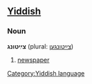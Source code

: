 ==[[Yiddish]]==
===Noun===
'''צײַטונג''' (plural: [[צײַטונגען]])
<!-- Google found it with both masuline and feminine article... -->
<!-- Masculine according to the Modern English-Yiddish/Yiddish Dictionary. -->

# [[newspaper]]

[[Category:Yiddish language]]